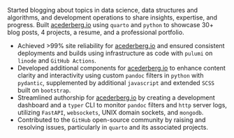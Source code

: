 :::: { #resume-experience-blog .experience experience-item="blog" }

<!---

Without GPT mods

Starting blogging about topics in data science, data structures and algorithms,
and development operations to share insights, expertise, and progress.
Built [acederberg.io](https://aceederberg.io/projects/blog) using `quarto`
and `python` to showcase `30+` blog posts, `4` projects, resume, and
professional portfolio.

- Achieved `>99%` reliability of [acederberg.io](https://acederberg.io) and
  reliable deployment and builds via infrastructure as code with `pulumi` on
  `linode` and `github` actions.
- Developed additional components for [acederberg.io](https://acederberg.io)
  to enhance content clarity and reactivity using `pandoc` filters implemented
  in `python` with `pydantic`, including additional `javascript` and extended
  `SCSS` built upon `bootstrap`.
- Expedited authorship for [acederbergio](https://acederberg.io) by creating
  a development dashboard and `typer` CLI to provide visibility into
  `pandoc` filter and `http` server logs using `FastAPI`, `websockets`, UNIX
  domain sockets, and `mongodb`.
- Contributed to `github` open source community by raising and resolving issues,
  especially through `quarto` and its associated projects.

--->

Started blogging about topics in data science, data structures and algorithms,
and development operations to share insights, expertise, and progress.
Built [acederberg.io](https://acederberg.io/projects/blog) using `quarto` and
`python` to showcase 30+ blog posts, 4 projects, a resume, and a professional
portfolio.

- Achieved >99% site reliability for [acederberg.io](https://acederberg.io) and
  ensured consistent deployments and builds using infrastructure as code with
  `pulumi` on `linode` and `GitHub Actions`.
- Developed additional components for [acederberg.io](https://acederberg.io) to
  enhance content clarity and interactivity using custom `pandoc` filters in
  `python` with `pydantic`, supplemented by additional `javascript` and
  extended `SCSS` built on `bootstrap`.
- Streamlined authorship for [acederberg.io](https://acederberg.io) by creating
  a development dashboard and a `typer` CLI to monitor `pandoc` filters and
  `http` server logs, utilizing `FastAPI`, `websockets`, UNIX domain sockets,
  and `mongodb`.
- Contributed to the `GitHub` open-source community by raising and resolving
  issues, particularly in `quarto` and its associated projects.

::::
